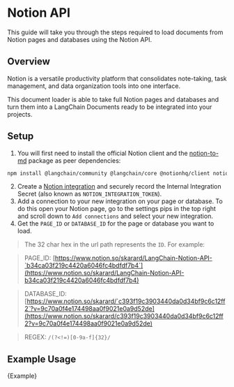 # Notion API

This guide will take you through the steps required to load documents from Notion pages and databases using the Notion API.

## Overview

Notion is a versatile productivity platform that consolidates note-taking, task management, and data organization tools into one interface.

This document loader is able to take full Notion pages and databases and turn them into a LangChain Documents ready to be integrated into your projects.

## Setup

1. You will first need to install the official Notion client and the [notion-to-md](https://www.npmjs.com/package/notion-to-md) package as peer dependencies:

```bash npm2yarn
npm install @langchain/community @langchain/core @notionhq/client notion-to-md
```

2. Create a [Notion integration](https://www.notion.so/my-integrations) and securely record the Internal Integration Secret (also known as `NOTION_INTEGRATION_TOKEN`).
3. Add a connection to your new integration on your page or database. To do this open your Notion page, go to the settings pips in the top right and scroll down to `Add connections` and select your new integration.
4. Get the `PAGE_ID` or `DATABASE_ID` for the page or database you want to load.

> The 32 char hex in the url path represents the `ID`. For example:

> PAGE_ID: [https://www.notion.so/skarard/LangChain-Notion-API-`b34ca03f219c4420a6046fc4bdfdf7b4`](https://www.notion.so/skarard/LangChain-Notion-API-b34ca03f219c4420a6046fc4bdfdf7b4)

> DATABASE_ID: [https://www.notion.so/skarard/`c393f19c3903440da0d34bf9c6c12ff2`?v=9c70a0f4e174498aa0f9021e0a9d52de](https://www.notion.so/skarard/c393f19c3903440da0d34bf9c6c12ff2?v=9c70a0f4e174498aa0f9021e0a9d52de)

> REGEX: `/(?<!=)[0-9a-f]{32}/`

## Example Usage


<CodeBlock language="typescript">{Example}</CodeBlock>
